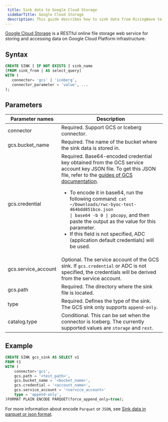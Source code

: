 ```yaml
---
 title: Sink data to Google Cloud Storage
 sidebarTitle: Google Cloud Storage
 description: This guide describes how to sink data from RisingWave to Google Cloud Storage sink using GCS connector in RisingWave.
---
```


[Google Cloud Storage](https://cloud.google.com/storage/docs) is a RESTful online file storage web service for storing and accessing data on Google Cloud Platform infrastructure.

## Syntax

```sql
CREATE SINK [ IF NOT EXISTS ] sink_name
[FROM sink_from | AS select_query]
WITH (
   connector= 'gcs' | 'iceberg',
   connector_parameter = 'value', ...
);
```

## Parameters

| Parameter names | Description |
|-|-|
| connector             | Required. Support GCS or Iceberg connector.|
| gcs.bucket_name        | Required. The name of the bucket where the sink data is stored in. |
| gcs.credential             | Required. Base64-encoded credential key obtained from the GCS service account key JSON file. To get this JSON file, refer to the [guides of GCS documentation](https://cloud.google.com/iam/docs/keys-create-delete#iam-service-account-keys-create-console). <ul><li>To encode it in base64, run the following command: <code>cat ~/Downloads/rwc-byoc-test-464bdd851bce.json &#124; base64 -b 0 &#124; pbcopy</code>, and then paste the output as the value for this parameter.</li><li>If this field is not specified, ADC (application default credentials) will be used.</li></ul>|
| gcs.service_account| Optional. The service account of the GCS sink. If `gcs.credential` or ADC is not specified, the credentials will be derived from the service account.|
| gcs.path | Required. The directory where the sink file is located. |
| type | Required. Defines the type of the sink. The GCS sink only supports `append-only`. |
| catalog.type   | Conditional. This can be set when the connector is Iceberg. The currently supported values are `storage` and `rest`.  |

## Example

```sql
CREATE SINK gcs_sink AS SELECT v1
FROM t1
WITH (
    connector='gcs',
    gcs.path = '<test_path>',
    gcs.bucket_name = '<bucket_name>',
    gcs.credential = '<account_name>',
    gcs.service_account = '<service_account>'
    type = 'append-only',
)FORMAT PLAIN ENCODE PARQUET(force_append_only=true);
```

For more information about encode `Parquet` or `JSON`, see [Sink data in parquet or json format](/delivery/overview#sink-data-in-parquet-or-json-format).